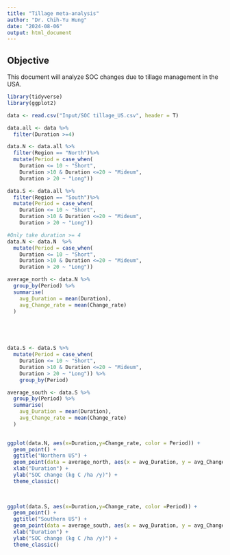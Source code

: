```yaml
---
title: "Tillage meta-analysis"
author: "Dr. Chih-Yu Hung"
date: "2024-08-06"
output: html_document
---
```


## Objective

This document will analyze SOC changes due to tillage management in the USA. 

```r
library(tidyverse)
library(ggplot2)

data <- read.csv("Input/SOC tillage_US.csv", header = T)

data.all <- data %>%
  filter(Duration >=4)

data.N <- data.all %>%
  filter(Region == "North")%>%
  mutate(Period = case_when(
    Duration <= 10 ~ "Short",
    Duration >10 & Duration <=20 ~ "Mideum",
    Duration > 20 ~ "Long"))

data.S <- data.all %>%
  filter(Region == "South")%>%
  mutate(Period = case_when(
    Duration <= 10 ~ "Short",
    Duration >10 & Duration <=20 ~ "Mideum",
    Duration > 20 ~ "Long"))

```


```r
#Only take duration >= 4
data.N <- data.N  %>%
  mutate(Period = case_when(
    Duration <= 10 ~ "Short",
    Duration >10 & Duration <=20 ~ "Mideum",
    Duration > 20 ~ "Long"))

average_north <- data.N %>%
  group_by(Period) %>%
  summarise(
    avg_Duration = mean(Duration),
    avg_Change_rate = mean(Change_rate)
  )
  




data.S <- data.S %>%
  mutate(Period = case_when(
    Duration <= 10 ~ "Short",
    Duration >10 & Duration <=20 ~ "Mideum",
    Duration > 20 ~ "Long")) %>%
    group_by(Period) 

average_south <- data.S %>%
  group_by(Period) %>%
  summarise(
    avg_Duration = mean(Duration),
    avg_Change_rate = mean(Change_rate)
  )
  
```



```r
ggplot(data.N, aes(x=Duration,y=Change_rate, color = Period)) +
  geom_point() +
  ggtitle("Northern US") +
  geom_point(data = average_north, aes(x = avg_Duration, y = avg_Change_rate), color = "black", size = 4, shape = 17) +  # Add average points
  xlab("Duration") +
  ylab("SOC change (kg C /ha /y)") +
  theme_classic()
  
  

ggplot(data.S, aes(x=Duration,y=Change_rate, color =Period)) +
  geom_point() +
  ggtitle("Southern US") +
  geom_point(data = average_south, aes(x = avg_Duration, y = avg_Change_rate), color = "black", size = 4, shape = 17) +  # Add average points
  xlab("Duration") +
  ylab("SOC change (kg C /ha /y)") +
  theme_classic()
  



```
